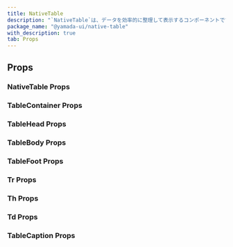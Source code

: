 ```yaml
---
title: NativeTable
description: "`NativeTable`は、データを効率的に整理して表示するコンポーネントです。"
package_name: "@yamada-ui/native-table"
with_description: true
tab: Props
---
```


## Props

### NativeTable Props

<PropsCard
  name="colorScheme"
  type='"whiteAlpha" | "blackAlpha" | "gray" | "zinc" | "neutral" | "stone" | "red" | "rose" | "pink" | "orange" | "amber" | "yellow" | "lime" | "green" | "emerald" | "teal" | "cyan" | "sky" | "blue" | "indigo" | "violet" | "purple" | "fuchsia"'
  description="The visual color appearance of the component."
/>
<PropsCard
  name="highlightOnHover"
  type="boolean"
  description="If `true`, highlight the row when the table row is hovered."
/>
<PropsCard
  name="layout"
  type='"fixed" | "-moz-initial" | "inherit" | "initial" | "revert" | "revert-layer" | "unset" | "auto" | ResponsiveObject<TableLayout | undefined> | ColorModeArray<...> | ((theme: StyledTheme) => UIValue<...>)'
  description="The CSS `table-layout` property."
/>
<PropsCard
  name="size"
  type='"sm" | "md" | "lg" | "xl"'
  description="The size of the NativeTable."
/>
<PropsCard
  name="variant"
  type='"simple" | "striped" | "unstyled"'
  description="The variant of the NativeTable."
/>
<PropsCard
  name="withBorder"
  type="boolean"
  description="If `true`, display the outer border of the table."
/>
<PropsCard
  name="withColumnBorders"
  type="boolean"
  description="If `true`, display line on the columns of the table."
/>

### TableContainer Props

### TableHead Props

### TableBody Props

### TableFoot Props

### Tr Props

### Th Props

<PropsCard
  name="isNumeric"
  type="boolean"
  description="Aligns the cell content to the right."
/>

### Td Props

<PropsCard
  name="isNumeric"
  type="boolean"
  description="Aligns the cell content to the right."
/>

### TableCaption Props

<PropsCard
  name="placement"
  type='"top" | "bottom"'
  description="The placement of the table caption."
/>
